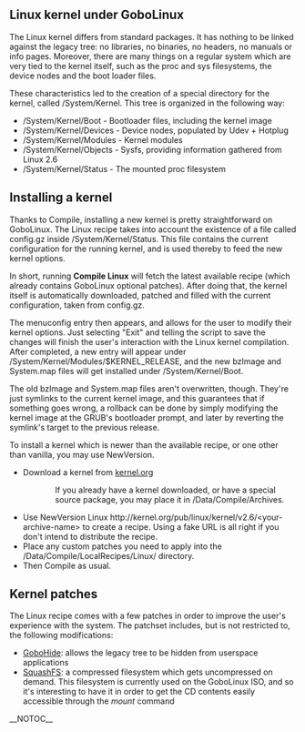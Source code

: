 == Linux kernel under GoboLinux ==

The Linux kernel differs from standard packages. It has
nothing to be linked against the legacy tree: no libraries,
no binaries, no headers, no manuals or info pages. Moreover,
there are many things on a regular system which are very
tied to the kernel itself, such as the proc and sys
filesystems, the device nodes and the boot loader files.

These characteristics led to the creation of a special
directory for the kernel, called /System/Kernel. This tree
is organized in the following way:

* /System/Kernel/Boot - Bootloader files, including the kernel image
* /System/Kernel/Devices - Device nodes, populated by Udev + Hotplug
* /System/Kernel/Modules - Kernel modules
* /System/Kernel/Objects - Sysfs, providing information gathered from Linux 2.6
* /System/Kernel/Status - The mounted proc filesystem

== Installing a kernel ==

Thanks to Compile, installing a new kernel is pretty
straightforward on GoboLinux. The Linux recipe takes into
account the existence of a file called config.gz inside
/System/Kernel/Status. This file contains the current
configuration for the running kernel, and is used thereby to
feed the new kernel options.

In short, running '''Compile Linux''' will fetch the latest available recipe (which already contains GoboLinux optional patches). After doing that, the kernel itself is automatically downloaded, patched and filled with the current configuration, taken from config.gz.

The menuconfig entry then appears, and allows for the user to modify their kernel options. Just selecting "Exit" and telling the script to save the changes will finish the user's interaction with the Linux kernel compilation. After completed, a new entry will appear under /System/Kernel/Modules/$KERNEL_RELEASE, and the new bzImage and System.map files will get installed under /System/Kernel/Boot.

The old bzImage and System.map files aren't overwritten, though. They're just symlinks to the current kernel image, and this guarantees that if something goes wrong, a rollback can be done by simply modifying the kernel image at the GRUB's bootloader prompt, and later by reverting the symlink's target to the previous release.

To install a kernel which is newer than the available recipe, or one other than vanilla, you may use NewVersion.
* Download a kernel from [http://www.kernel.org/ kernel.org]
:: If you already have a kernel downloaded, or have a special source package, you may place it in /Data/Compile/Archives.
* Use NewVersion Linux <Version> <nowiki>http://kernel.org/pub/linux/kernel/v2.6/<your-archive-name></nowiki> to create a recipe.  Using a fake URL is all right if you don't intend to distribute the recipe.  
* Place any custom patches you need to apply into the /Data/Compile/LocalRecipes/Linux/<Version> directory.
* Then Compile as usual.

== Kernel patches ==

The Linux recipe comes with a few patches in order to improve the user's experience with the system. 
The patchset includes, but is not restricted to, the following modifications:

* [[GoboHide]]: allows the legacy tree to be hidden from userspace applications
* [[SquashFS]]: a compressed filesystem which gets uncompressed on demand. This filesystem is currently used on the GoboLinux ISO, and so it's interesting to have it in order to get the CD contents easily accessible through the ''mount'' command

__NOTOC__

